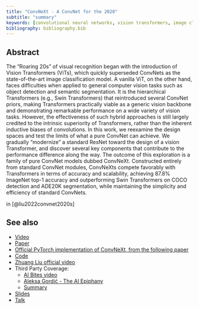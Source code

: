 ```yaml
---
title: "ConvNeXt - A ConvNet for the 2020"
subtitle: "summary"
keywords: [convolutional neural networks, vision transformers, image classification, object detection, semantic segmentation]
bibliography: bibliography.bib
---
```


## Abstract

The "Roaring 20s" of visual recognition began with the introduction of Vision Transformers (ViTs), which quickly superseded ConvNets as the state-of-the-art image classification model. A vanilla ViT, on the other hand, faces difficulties when applied to general computer vision tasks such as object detection and semantic segmentation. It is the hierarchical Transformers (e.g., Swin Transformers) that reintroduced several ConvNet priors, making Transformers practically viable as a generic vision backbone and demonstrating remarkable performance on a wide variety of vision tasks. However, the effectiveness of such hybrid approaches is still largely credited to the intrinsic superiority of Transformers, rather than the inherent inductive biases of convolutions. In this work, we reexamine the design spaces and test the limits of what a pure ConvNet can achieve. We gradually "modernize" a standard ResNet toward the design of a vision Transformer, and discover several key components that contribute to the performance difference along the way. The outcome of this exploration is a family of pure ConvNet models dubbed ConvNeXt. Constructed entirely from standard ConvNet modules, ConvNeXts compete favorably with Transformers in terms of accuracy and scalability, achieving 87.8% ImageNet top-1 accuracy and outperforming Swin Transformers on COCO detection and ADE20K segmentation, while maintaining the simplicity and efficiency of standard ConvNets.


in [@liu2022convnet2020s] 


## See also

- [Video](https://www.youtube.com/watch?v=OpfxPj2AIo4)
- [Paper](https://arxiv.org/abs/2201.03545)
- [Official PyTorch implementation of ConvNeXt, from the following paper](https://github.com/facebookresearch/ConvNeXt)  
- [Code](https://github.com/AlassaneSakande/A-ConvNet-of-2020s)
- [Zhuang Liu official video](https://www.youtube.com/watch?v=QzCjXqFnWPE)
- Third Party Coverage:
    - [AI Bites video](https://www.youtube.com/watch?v=OpfxPj2AIo4)
    - [Aleksa Gordić - The AI Epiphany](https://www.youtube.com/watch?v=idiIllIQOfU)
    - [Summary](https://medium.com/aiguys/a-convnet-for-the-2020s-or-2561c9e946e1)

- [Slides](https://docs.google.com/presentation/d/1J9)
- [Talk](https://www.youtube.com/watch?v=JN6H4rQvwgM)
